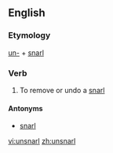 ==English==

===Etymology===
[[un-]] + [[snarl]]

===Verb===
{{en-verb|unsnarls|unsnarling|unsnarled|unsnarled}}

# To remove or undo a [[snarl]]

====Antonyms====
* [[snarl]]

[[vi:unsnarl]]
[[zh:unsnarl]]